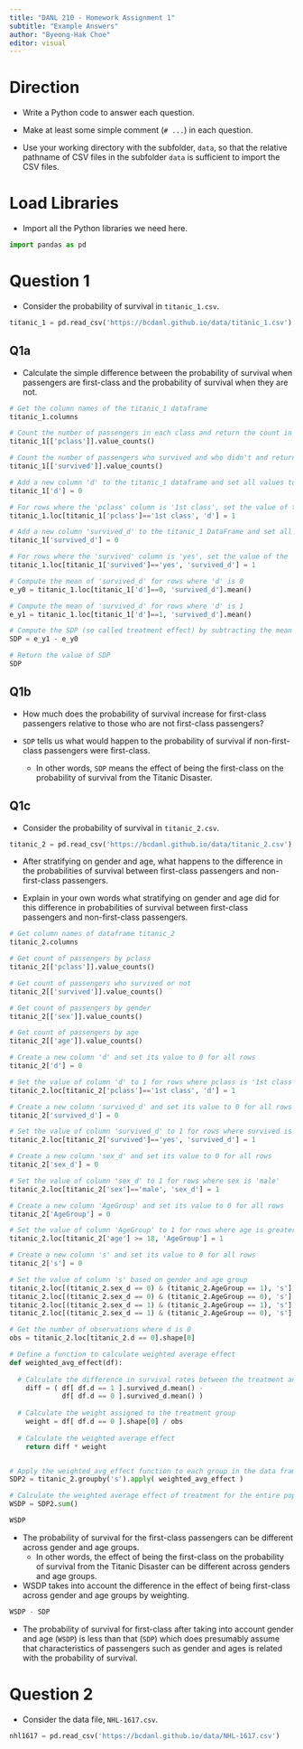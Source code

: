 ```yaml
---
title: "DANL 210 - Homework Assignment 1"
subtitle: "Example Answers"
author: "Byeong-Hak Choe"
editor: visual
---
```


# Direction

- Write a Python code to answer each question.

- Make at least some simple comment (`# ...`) in each question.

- Use your working directory with the subfolder, `data`,  so that the relative pathname of CSV files in the subfolder `data` is sufficient to import the CSV files.


# Load Libraries
- Import all the Python libraries we need here.

```python
import pandas as pd
```

# Question 1
- Consider the probability of survival in `titanic_1.csv`.

```python
titanic_1 = pd.read_csv('https://bcdanl.github.io/data/titanic_1.csv')
```


## Q1a

- Calculate the simple difference between the probability of survival when passengers are first-class and the probability of survival when they are not.


```python
# Get the column names of the titanic_1 dataframe
titanic_1.columns

# Count the number of passengers in each class and return the count in descending order
titanic_1[['pclass']].value_counts()

# Count the number of passengers who survived and who didn't and return the count in descending order
titanic_1[['survived']].value_counts()

# Add a new column 'd' to the titanic_1 dataframe and set all values to 0
titanic_1['d'] = 0

# For rows where the 'pclass' column is '1st class', set the value of the 'd' column to 1
titanic_1.loc[titanic_1['pclass']=='1st class', 'd'] = 1

# Add a new column 'survived_d' to the titanic_1 DataFrame and set all values to 0
titanic_1['survived_d'] = 0

# For rows where the 'survived' column is 'yes', set the value of the 'survived_d' column to 1
titanic_1.loc[titanic_1['survived']=='yes', 'survived_d'] = 1

# Compute the mean of 'survived_d' for rows where 'd' is 0
e_y0 = titanic_1.loc[titanic_1['d']==0, 'survived_d'].mean()

# Compute the mean of 'survived_d' for rows where 'd' is 1
e_y1 = titanic_1.loc[titanic_1['d']==1, 'survived_d'].mean()

# Compute the SDP (so called treatment effect) by subtracting the mean of 'survived_d' where 'd' is 0 from the mean where 'd' is 1
SDP = e_y1 - e_y0

# Return the value of SDP
SDP

```

## Q1b

- How much does the probability of survival increase for first-class passengers relative to those who are not first-class passengers?


- `SDP` tells us what would happen to the probability of survival if non-first-class passengers were first-class.
  - In other words, `SDP` means the effect of being the first-class on the probability of survival from the Titanic Disaster.


## Q1c
- Consider the probability of survival in `titanic_2.csv`.

```python
titanic_2 = pd.read_csv('https://bcdanl.github.io/data/titanic_2.csv')
```

- After stratifying on gender and age, what happens to the difference in the probabilities of survival between first-class passengers and non-first-class passengers.

- Explain in your own words what stratifying on gender and age did for this difference in probabilities of survival between first-class passengers and non-first-class passengers.


```python
# Get column names of dataframe titanic_2
titanic_2.columns

# Get count of passengers by pclass
titanic_2[['pclass']].value_counts()

# Get count of passengers who survived or not
titanic_2[['survived']].value_counts()

# Get count of passengers by gender
titanic_2[['sex']].value_counts()

# Get count of passengers by age
titanic_2[['age']].value_counts()

# Create a new column 'd' and set its value to 0 for all rows
titanic_2['d'] = 0

# Set the value of column 'd' to 1 for rows where pclass is '1st class'
titanic_2.loc[titanic_2['pclass']=='1st class', 'd'] = 1

# Create a new column 'survived_d' and set its value to 0 for all rows
titanic_2['survived_d'] = 0

# Set the value of column 'survived_d' to 1 for rows where survived is 'yes'
titanic_2.loc[titanic_2['survived']=='yes', 'survived_d'] = 1

# Create a new column 'sex_d' and set its value to 0 for all rows
titanic_2['sex_d'] = 0

# Set the value of column 'sex_d' to 1 for rows where sex is 'male'
titanic_2.loc[titanic_2['sex']=='male', 'sex_d'] = 1

# Create a new column 'AgeGroup' and set its value to 0 for all rows
titanic_2['AgeGroup'] = 0

# Set the value of column 'AgeGroup' to 1 for rows where age is greater than or equal to 18
titanic_2.loc[titanic_2['age'] >= 18, 'AgeGroup'] = 1

# Create a new column 's' and set its value to 0 for all rows
titanic_2['s'] = 0 

# Set the value of column 's' based on gender and age group
titanic_2.loc[(titanic_2.sex_d == 0) & (titanic_2.AgeGroup == 1), 's'] = 1
titanic_2.loc[(titanic_2.sex_d == 0) & (titanic_2.AgeGroup == 0), 's'] = 2
titanic_2.loc[(titanic_2.sex_d == 1) & (titanic_2.AgeGroup == 1), 's'] = 3
titanic_2.loc[(titanic_2.sex_d == 1) & (titanic_2.AgeGroup == 0), 's'] = 4

# Get the number of observations where d is 0
obs = titanic_2.loc[titanic_2.d == 0].shape[0]

# Define a function to calculate weighted average effect
def weighted_avg_effect(df):
  
  # Calculate the difference in survival rates between the treatment and control groups
    diff = ( df[ df.d == 1 ].survived_d.mean() - 
             df[ df.d == 0 ].survived_d.mean() )
  
  # Calculate the weight assigned to the treatment group
    weight = df[ df.d == 0 ].shape[0] / obs
    
  # Calculate the weighted average effect
    return diff * weight


# Apply the weighted_avg_effect function to each group in the data frame grouped by the s variable
SDP2 = titanic_2.groupby('s').apply( weighted_avg_effect )

# Calculate the weighted average effect of treatment for the entire population
WSDP = SDP2.sum()

WSDP
```

- The probability of survival for the first-class passengers can be different across gender and age groups.
  - In other words, the effect of being the first-class on the probability of survival from the Titanic Disaster can be different across genders and age groups.

- WSDP takes into account the difference in the effect of being first-class across gender and age groups by weighting.


```python
WSDP - SDP
```

- The probability of survival for first-class after taking into account gender and age (`WSDP`) is less than that (`SDP`) which does presumably assume that characteristics of passengers such as gender and ages is related with the probability of survival.



# Question 2

- Consider the data file, `NHL-1617.csv`.

```python
nhl1617 = pd.read_csv('https://bcdanl.github.io/data/NHL-1617.csv')
```



